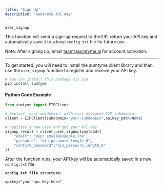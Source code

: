 ```yaml
---
title: "Sign Up"
description: "Generate API Key"
---
```


`user_signup`

This function will send a sign-up request to the EIP, return your API key and automatically save it to a local `config.txt` file for future use.

Note: After signing up, email [team@sumtyme.ai](mailto:team@sumtyme.ai) for account activation.

---

To get started, you will need to install the sumtyme client library and then use the `user_signup` function to register and receive your API key.

```python
# You can install this package via pip.
pip install sumtyme
```

#### Python Code Example

```python
from sumtyme import EIPClient

# Replace 'your-subdomain' with your assigned EIP subdomain.
client = EIPClient(subdomain='your-subdomain',apikey_path=None)

# Register a new user and get your API key
signup_result = client.user_signup(payload={
    "email": "your_email@example.com",
    "password": "min_password_length_8",
    "confirm_password":"min_password_length_8"
})
```

After the function runs, your API key will be automatically saved in a new `config.txt` file.

**`config.txt file structure:`**

```dotenv
apikey="your-api-key-here"
```